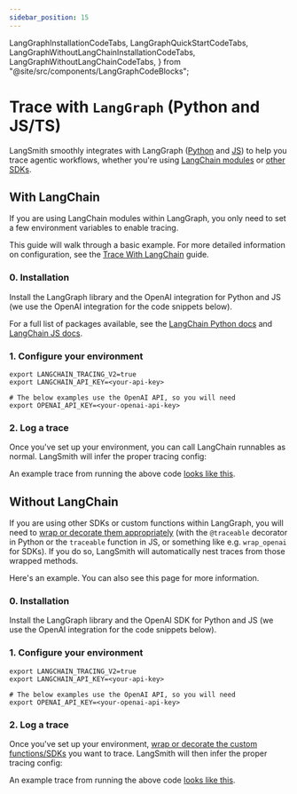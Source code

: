 ```yaml
---
sidebar_position: 15
---
```


  LangGraphInstallationCodeTabs,
  LangGraphQuickStartCodeTabs,
  LangGraphWithoutLangChainInstallationCodeTabs,
  LangGraphWithoutLangChainCodeTabs,
} from "@site/src/components/LangGraphCodeBlocks";

# Trace with `LangGraph` (Python and JS/TS)

LangSmith smoothly integrates with LangGraph ([Python](https://langchain-ai.github.io/langgraph/) and [JS](https://langchain-ai.github.io/langgraphjs/))
to help you trace agentic workflows, whether you're using [LangChain modules](./trace_with_langchain) or [other SDKs](./annotate_code#use-traceable--traceable).

## With LangChain

If you are using LangChain modules within LangGraph, you only need to set a few environment variables to enable tracing.

This guide will walk through a basic example. For more detailed information on configuration, see the [Trace With LangChain](./trace_with_langchain) guide.

### 0. Installation

Install the LangGraph library and the OpenAI integration for Python and JS (we use the OpenAI integration for the code snippets below).

For a full list of packages available, see the [LangChain Python docs](https://python.langchain.com/docs/integrations/platforms/) and [LangChain JS docs](https://js.langchain.com/docs/integrations/platforms/).

<LangGraphInstallationCodeTabs />

### 1. Configure your environment

```shell
export LANGCHAIN_TRACING_V2=true
export LANGCHAIN_API_KEY=<your-api-key>

# The below examples use the OpenAI API, so you will need
export OPENAI_API_KEY=<your-openai-api-key>
```

### 2. Log a trace

Once you've set up your environment, you can call LangChain runnables as normal.
LangSmith will infer the proper tracing config:

<LangGraphQuickStartCodeTabs />

An example trace from running the above code [looks like this](https://smith.langchain.com/public/10863294-ee79-484a-927f-0558230f1547/r).

## Without LangChain

If you are using other SDKs or custom functions within LangGraph, you will need to [wrap or decorate them appropriately](./annotate_code#use-traceable--traceable)
(with the `@traceable` decorator in Python or the `traceable` function in JS, or something like e.g. `wrap_openai` for SDKs).
If you do so, LangSmith will automatically nest traces from those wrapped methods.

Here's an example. You can also see this page for more information.

### 0. Installation

Install the LangGraph library and the OpenAI SDK for Python and JS (we use the OpenAI integration for the code snippets below).

<LangGraphWithoutLangChainInstallationCodeTabs />

### 1. Configure your environment

```shell
export LANGCHAIN_TRACING_V2=true
export LANGCHAIN_API_KEY=<your-api-key>

# The below examples use the OpenAI API, so you will need
export OPENAI_API_KEY=<your-openai-api-key>
```

### 2. Log a trace

Once you've set up your environment, [wrap or decorate the custom functions/SDKs](./annotate_code#use-traceable--traceable) you want to trace.
LangSmith will then infer the proper tracing config:

<LangGraphWithoutLangChainCodeTabs />

An example trace from running the above code [looks like this](https://smith.langchain.com/public/353f27da-c221-4b67-b9ec-ede3777f3271/r).
